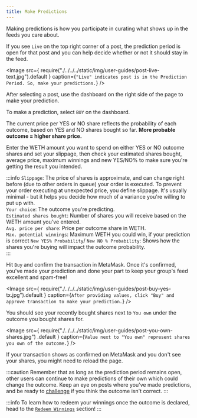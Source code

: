 ```yaml
---
title: Make Predictions
---
```



Making predictions is how you participate in curating what shows
up in the feeds you care about.

If you see `Live` on the top right corner of a post, the prediction
period is open for that post and you can help decide whether or not it
should stay in the feed.

<Image
	src={
		require("./../../../static/img/user-guides/post-live-text.jpg").default
	}
	caption={`"Live" indicates post is in the Prediction Period. So, make your predictions.`}
/>

After selecting a post, use the dashboard on the right side of the page
to make your prediction.

To make a prediction, select `BUY` on the dashboard.

The current price per YES or NO share reflects the probability of each
outcome, based on YES and NO shares bought so far. **More probable
outcome = higher share price.**

Enter the WETH amount you want to spend on either YES or NO outcome shares
and set your slippage, then check your estimated shares bought, average
price, maximum winnings and new YES/NO% to make sure you're getting the result you intended.

:::info
`Slippage`: The price of shares is approximate, and can change right before (due to
other orders in queue) your order is executed. To prevent your order executing at
unexpected price, you define slippage. It's usually minimal - but it helps you
decide how much of a variance you're willing to put up with. <br/>
`Your choice`: The outcome you're predicting. <br/>
`Estimated shares bought`: Number of shares you will receive based on the WETH
amount you've entered. <br/>
`Avg. price per share`: Price per outcome share in WETH. <br/>
`Max. potential winnings`: Maximum WETH you could win, if your prediction is
correct
`New YES% Probability`/ `New NO % Probability`: Shows how the shares you're buying
will impact the outcome probability.<br/>
:::

Hit `Buy` and confirm the transaction in MetaMask. Once it's confirmed, you've made your
prediction and done your part to keep your group's feed excellent and spam-free!

<Image
	src={
		require("./../../../static/img/user-guides/post-buy-yes-tx.jpg").default
	}
	caption={`After providing values, click "Buy" and approve transaction to make your prediction.`}
/>

You should see your recently bought shares next to `You own` under the outcome
you bought shares for.

<Image
	src={
		require("./../../../static/img/user-guides/post-you-own-shares.jpg")
			.default
	}
	caption={`Value next to "You own" represent shares you own of the outcome.`}
/>

If your transaction shows as confirmed on MetaMask and you don't see your shares,
you might need to reload the page.

:::caution
Remember that as long as the prediction period remains open, other users can
continue to make predictions of their own which could change the outcome.
Keep an eye on posts where you've made predictions, and be ready to
[challenge](challenges) if you think the outcome isn't correct.
:::

:::info
To learn how to redeem your winnings once the outcome is declared, head
to the [`Redeem Winnings`](redeem) section!
:::
